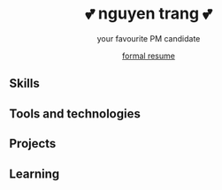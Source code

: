 
<Layout pageTitle = "trang | resume">

<Center>

# 💕 nguyen trang 💕
your favourite PM candidate

[formal resume]()

</Center>

## Skills

## Tools and technologies

## Projects

## Learning

</Layout>
